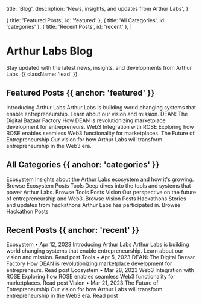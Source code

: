 
  title: 'Blog',
  description: 'News, insights, and updates from Arthur Labs',
}

  { title: 'Featured Posts', id: 'featured' },
  { title: 'All Categories', id: 'categories' },
  { title: 'Recent Posts', id: 'recent' },
]

<HeroPattern />

# Arthur Labs Blog

Stay updated with the latest news, insights, and developments from Arthur Labs. {{ className: 'lead' }}

## Featured Posts {{ anchor: 'featured' }}

<div className="not-prose mt-4 grid grid-cols-1 gap-8 border-t border-zinc-900/5 pt-10 dark:border-white/5 sm:grid-cols-2 xl:grid-cols-4">
  <Card href="/blogs/ecosystem/introducing-arthur-labs">
    <Card.Title>Introducing Arthur Labs</Card.Title>
    <Card.Description>
      Arthur Labs is building world changing systems that enable entrepreneurship. Learn about our vision and mission.
    </Card.Description>
  </Card>
  <Card href="/blogs/tools/dean-marketplace-factory">
    <Card.Title>DEAN: The Digital Bazaar Factory</Card.Title>
    <Card.Description>
      How DEAN is revolutionizing marketplace development for entrepreneurs.
    </Card.Description>
  </Card>
  <Card href="/blogs/ecosystem/web3-integration-with-rose">
    <Card.Title>Web3 Integration with ROSE</Card.Title>
    <Card.Description>
      Exploring how ROSE enables seamless Web3 functionality for marketplaces.
    </Card.Description>
  </Card>
  <Card href="/blogs/vision/future-of-entrepreneurship">
    <Card.Title>The Future of Entrepreneurship</Card.Title>
    <Card.Description>
      Our vision for how Arthur Labs will transform entrepreneurship in the Web3 era.
    </Card.Description>
  </Card>
</div>

## All Categories {{ anchor: 'categories' }}

<div className="not-prose mt-4 grid grid-cols-1 gap-8 border-t border-zinc-900/5 pt-10 dark:border-white/5 sm:grid-cols-2 xl:grid-cols-4">
  <Card href="/blogs/ecosystem">
    <Card.Title>Ecosystem</Card.Title>
    <Card.Description>
      Insights about the Arthur Labs ecosystem and how it's growing.
    </Card.Description>
    <Card.Cta>Browse Ecosystem Posts</Card.Cta>
  </Card>
  <Card href="/blogs/tools">
    <Card.Title>Tools</Card.Title>
    <Card.Description>
      Deep dives into the tools and systems that power Arthur Labs.
    </Card.Description>
    <Card.Cta>Browse Tools Posts</Card.Cta>
  </Card>
  <Card href="/blogs/vision">
    <Card.Title>Vision</Card.Title>
    <Card.Description>
      Our perspective on the future of entrepreneurship and Web3.
    </Card.Description>
    <Card.Cta>Browse Vision Posts</Card.Cta>
  </Card>
  <Card href="/blogs/hackathons">
    <Card.Title>Hackathons</Card.Title>
    <Card.Description>
      Stories and updates from hackathons Arthur Labs has participated in.
    </Card.Description>
    <Card.Cta>Browse Hackathon Posts</Card.Cta>
  </Card>
</div>

## Recent Posts {{ anchor: 'recent' }}

<div className="not-prose mt-4 grid grid-cols-1 gap-8 border-t border-zinc-900/5 pt-10 dark:border-white/5 sm:grid-cols-2 xl:grid-cols-4">
  <Card href="/blogs/ecosystem/introducing-arthur-labs">
    <Card.Eyebrow>Ecosystem • Apr 12, 2023</Card.Eyebrow>
    <Card.Title>Introducing Arthur Labs</Card.Title>
    <Card.Description>
      Arthur Labs is building world changing systems that enable entrepreneurship. Learn about our vision and mission.
    </Card.Description>
    <Card.Cta>Read post</Card.Cta>
  </Card>
  <Card href="/blogs/tools/dean-marketplace-factory">
    <Card.Eyebrow>Tools • Apr 5, 2023</Card.Eyebrow>
    <Card.Title>DEAN: The Digital Bazaar Factory</Card.Title>
    <Card.Description>
      How DEAN is revolutionizing marketplace development for entrepreneurs.
    </Card.Description>
    <Card.Cta>Read post</Card.Cta>
  </Card>
  <Card href="/blogs/ecosystem/web3-integration-with-rose">
    <Card.Eyebrow>Ecosystem • Mar 28, 2023</Card.Eyebrow>
    <Card.Title>Web3 Integration with ROSE</Card.Title>
    <Card.Description>
      Exploring how ROSE enables seamless Web3 functionality for marketplaces.
    </Card.Description>
    <Card.Cta>Read post</Card.Cta>
  </Card>
  <Card href="/blogs/vision/future-of-entrepreneurship">
    <Card.Eyebrow>Vision • Mar 21, 2023</Card.Eyebrow>
    <Card.Title>The Future of Entrepreneurship</Card.Title>
    <Card.Description>
      Our vision for how Arthur Labs will transform entrepreneurship in the Web3 era.
    </Card.Description>
    <Card.Cta>Read post</Card.Cta>
  </Card>
</div>